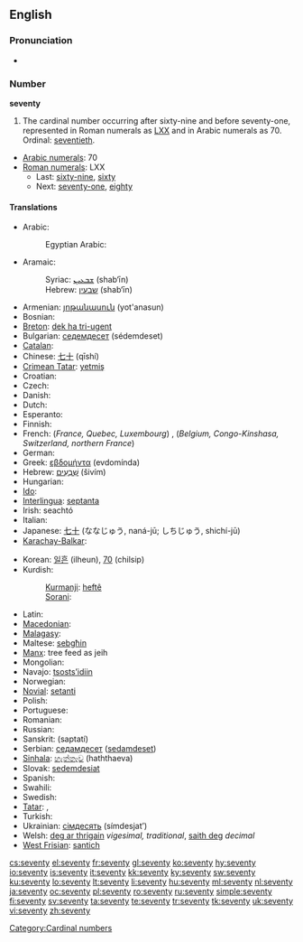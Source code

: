 ==English==

===Pronunciation===
* {{audio|en-us-seventy.ogg|Audio (US)}}

===Number===
'''seventy'''

# The cardinal number occurring after sixty-nine and before seventy-one, represented in Roman numerals as [[LXX]] and in Arabic numerals as 70. Ordinal: [[seventieth]].
* [[w:Arabic numerals|Arabic numerals]]: 70
* [[w:Roman numerals|Roman numerals]]: LXX
** Last: [[sixty-nine]], [[sixty]]
** Next: [[seventy-one]], [[eighty]]

====Translations====
{{trans-top|cardinal number}}
* Arabic: {{t-|ar|سبعون|alt=سَبْعون|tr=sab3uun|sc=Arab}}
*: Egyptian Arabic: {{tø|arz|سبعين|tr=sab3iin|sc=Arab|xs=Egyptian Arabic}}
* Aramaic:
*: Syriac: [[ܫܒܥܝܢ]] (shab‘īn) {{c}}
*: Hebrew: [[שבעין]] (shab‘īn) {{c}}
* Armenian: [[յոթանասուն]] (yot'anasun)
* Bosnian: {{t-|bs|sedamdeset}}
* [[Breton]]: [[dek ha tri-ugent]]
* Bulgarian: [[седемдесет]] (sédemdeset)
* [[Catalan]]: {{t+|ca|setanta}}
* Chinese: [[七十]] (qīshí)
* [[Crimean Tatar]]: [[yetmiş]]
* Croatian: {{t-|hr|sedamdeset|alt=sedamdèsēt}}
* Czech: {{t-|cs|sedmdesát}}
* Danish: {{t+|da|halvfjerds}}
* Dutch: {{t+|nl|zeventig|f}}
* Esperanto: {{t-|eo|sepdek|xs=Esperanto}}
* Finnish: {{t-|fi|seitsemänkymmentä}}
* French: (''France, Quebec, Luxembourg'') {{t+|fr|soixante-dix}}, (''Belgium, Congo-Kinshasa, Switzerland, northern France'') {{t+|fr|septante}} {{m}}
* German: {{t+|de|siebzig|f}}
* Greek: [[εβδομήντα]] (evdomínda)
* Hebrew: [[שבעים|שִׁבְעִים]] (šivím) {{m|f}}
* Hungarian: {{t+|hu|hetven}}
* [[Ido]]: {{t+|io|sepadek|xs=Ido}}
* [[Interlingua]]: [[septanta]]
* Irish: seachtó
* Italian: {{t+|it|settanta|m}}
* Japanese: [[七十]] (ななじゅう, naná-jū; しちじゅう, shichí-jū)
* [[Karachay-Balkar]]: {{tø|krc|джетмиш|tr=jetmiş|sc=Cyrl}}
{{trans-mid}}
* Korean: [[일흔]] (ilheun), [[70]] (chilsip)
* Kurdish:
*: [[Kurmanji]]: [[heftê]]
*: [[Sorani]]: {{ku-Arab|[[حه‌فتا]]}}
* Latin: {{t-|la|septuaginta}}
* [[Macedonian]]: {{t|mk|седумдесет|tr=sedúmdeset|sc=Cyrl|xs=Macedonian}}
* [[Malagasy]]: {{t|mg|fitopolo|xs=Malagasy}}
* Maltese: [[sebgħin]]
* [[Manx]]: tree feed as jeih
* Mongolian: {{t|mn|дал|tr=dal|sc=Cyrl|xs=Mongolian}}
* Navajo: [[tsostsʼidiin]]
* Norwegian: {{t+|no|sytti}}
* [[Novial]]: [[setanti]]
* Polish: {{t|pl|siedemdziesiąt}}
* Portuguese: {{t+|pt|setenta}}
* Romanian: {{t+|ro|şaptezeci}}
* Russian: {{t|ru|семьдесят|tr=sém’desjat}}
* Sanskrit: (saptatí)
* Serbian: [[седамдесет]] ([[sedamdeset]])
* [[Sinhala]]: [[හැත්තෑව]] (haththaeva)
* Slovak: [[sedemdesiat]]
* Spanish: {{t+|es|setenta}}
* Swahili: {{t|sw|sabini|xs=Swahili}}
* Swedish: {{t+|sv|sjuttio}}
* [[Tatar]]: {{t+|tt|җитмеш|sc=Cyrl|xs=Tatar}}, {{t-|tt|citmeş|xs=Tatar}}
* Turkish: {{t+|tr|yetmiş}}
* Ukrainian: [[сімдесять]] (símdesjat’)
* Welsh: [[deg ar thrigain]] ''vigesimal, traditional'', [[saith deg]] ''decimal''
* [[West Frisian]]: [[santich]]
{{trans-bottom}}

[[Category:Cardinal numbers]]

[[cs:seventy]]
[[el:seventy]]
[[fr:seventy]]
[[gl:seventy]]
[[ko:seventy]]
[[hy:seventy]]
[[io:seventy]]
[[is:seventy]]
[[it:seventy]]
[[kk:seventy]]
[[ky:seventy]]
[[sw:seventy]]
[[ku:seventy]]
[[lo:seventy]]
[[lt:seventy]]
[[li:seventy]]
[[hu:seventy]]
[[ml:seventy]]
[[nl:seventy]]
[[ja:seventy]]
[[oc:seventy]]
[[pl:seventy]]
[[ro:seventy]]
[[ru:seventy]]
[[simple:seventy]]
[[fi:seventy]]
[[sv:seventy]]
[[ta:seventy]]
[[te:seventy]]
[[tr:seventy]]
[[tk:seventy]]
[[uk:seventy]]
[[vi:seventy]]
[[zh:seventy]]